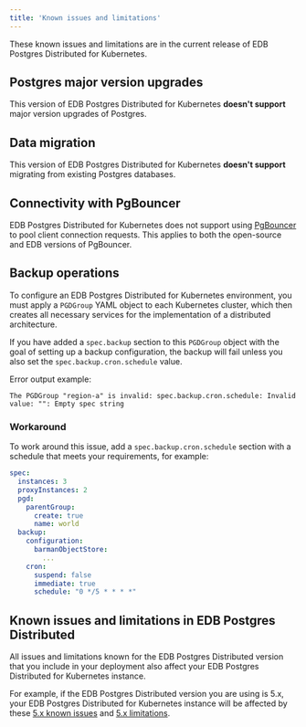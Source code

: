 ```yaml
---
title: 'Known issues and limitations'
---
```


These known issues and limitations are in the current release of EDB Postgres Distributed for Kubernetes. 

## Postgres major version upgrades 

This version of EDB Postgres Distributed for Kubernetes **doesn't support** major version upgrades of Postgres.

## Data migration 

This version of EDB Postgres Distributed for Kubernetes **doesn't support** migrating from existing Postgres databases.

## Connectivity with PgBouncer

EDB Postgres Distributed for Kubernetes does not support using [PgBouncer](/pgbouncer/latest/) to pool client connection requests. 
This applies to both the open-source and EDB versions of PgBouncer.

## Backup operations

To configure an EDB Postgres Distributed for Kubernetes environment, you must apply a `PGDGroup` YAML object to each Kubernetes cluster, 
which then creates all necessary services for the implementation of a distributed architecture. 
  
If you have added a `spec.backup` section to this `PGDGroup` object with the goal of setting up a backup configuration, 
the backup will fail unless you also set the `spec.backup.cron.schedule` value. 

Error output example:

```
The PGDGroup "region-a" is invalid: spec.backup.cron.schedule: Invalid value: "": Empty spec string
``` 

### Workaround 

To work around this issue, add a `spec.backup.cron.schedule` section with a schedule that meets your requirements, for example: 

```yaml
spec:  
  instances: 3  
  proxyInstances: 2  
  pgd:  
    parentGroup:  
      create: true  
      name: world  
  backup:  
    configuration:  
      barmanObjectStore:  
        ...  
    cron:  
      suspend: false  
      immediate: true  
      schedule: "0 */5 * * * *"
```  

## Known issues and limitations in EDB Postgres Distributed 

All issues and limitations known for the EDB Postgres Distributed version that you include in your deployment also affect 
your EDB Postgres Distributed for Kubernetes instance.

For example, if the EDB Postgres Distributed version you are using is 5.x, your EDB Postgres Distributed for Kubernetes 
instance will be affected by these [5.x known issues](/pgd/5/known_issues/) and [5.x limitations](/pgd/5/limitations/).
